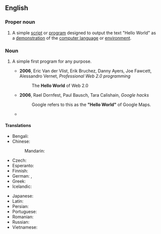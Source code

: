 ==English==
{{wikipedia|Hello world program}}

===Proper noun===
{{en-proper noun|head=[[hello|Hello]] [[world|World]]}}

# {{lb|en|programming}} A simple [[script]] or [[program]] designed to output the text "Hello World" as a [[demonstration]] of the [[computer language]] or [[environment]].

===Noun===
{{en-noun|head=[[hello|Hello]] [[world|World]]}}

# {{lb|en|programming|by extension}} A simple first program for any purpose.
#* '''2006''', Eric Van der Vlist, Erik Bruchez, Danny Ayers, Joe Fawcett, Alessandro Vernet, ''Professional Web 2.0 programming''
#*: The '''Hello World''' of Web 2.0
#* '''2006''', Rael Dornfest, Paul Bausch, Tara Calishain, ''Google hacks''
#*: Google refers to this as the '''"Hello World"''' of Google Maps.
#* {{quote-book|en|year=2008|author=Shelley Powers|title=Painting the Web|passage=Animated Clock: The '''Hello World''' of Animated and Interactive SVG}}

====Translations====
{{trans-top|Hello World}}
* Bengali: {{t|bn|ওহে বিশ্ব|tr=ohe bissho}}
* Chinese:
*: Mandarin: {{t|cmn|你好世界|tr=nǐ hǎo shìjiè}}
* Czech: {{t|cs|Ahoj světe}}
* Esperanto: {{t|eo|Saluton, Mondo}}
* Finnish: {{t|fi|hei maailma}}
* German: {{t|de|Hallo Welt}}, {{t|de|Hallo-Welt-Programm|n}}
* Greek: {{t|el|Καλημέρα κόσμε|sc=Grek}}
* Icelandic: {{t|is|Halló, heimur}}
{{trans-mid}}
* Japanese: {{t|ja|こんにちは世界|tr=konnichiwa sekai|sc=Jpan}} {{qualifier|rare except in Japanese-based programming languages}}
* Latin: {{t|la|Ave, munde}}
* Persian: {{t|fa|سلام دنیا|tr=salâm donyâ|sc=fa-Arab}}
* Portuguese: {{t|pt|Olá, mundo}}
* Romanian: {{t|ro|Salut, lume}}
* Russian: {{t|ru|Привет, мир}}
* Vietnamese: {{t|vi|Xin chào thế giới}}
{{trans-bottom}}